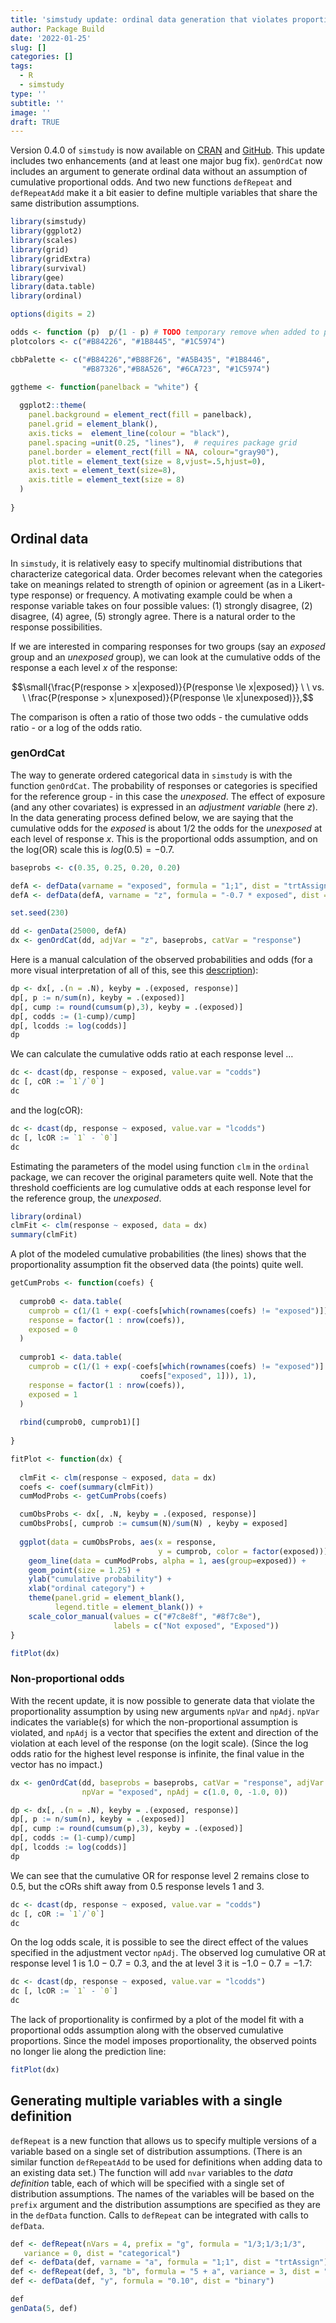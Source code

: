 ```yaml
---
title: 'simstudy update: ordinal data generation that violates proportionality'
author: Package Build
date: '2022-01-25'
slug: []
categories: []
tags:
  - R
  - simstudy
type: ''
subtitle: ''
image: ''
draft: TRUE
---
```


Version 0.4.0 of `simstudy` is now available on [CRAN](https://cran.r-project.org/web/packages/simstudy/index.html){target="_blank"} and [GitHub](https://github.com/kgoldfeld/simstudy){target="_blank"}. This update includes two enhancements (and at least one major bug fix). `genOrdCat` now includes an argument to generate ordinal data without an assumption of cumulative proportional odds. And two new functions `defRepeat` and `defRepeatAdd` make it a bit easier to define multiple variables that share the same distribution assumptions.

```r
library(simstudy)
library(ggplot2)
library(scales)
library(grid)
library(gridExtra)
library(survival)
library(gee)
library(data.table)
library(ordinal)

options(digits = 2)

odds <- function (p)  p/(1 - p) # TODO temporary remove when added to package
plotcolors <- c("#B84226", "#1B8445", "#1C5974")

cbbPalette <- c("#B84226","#B88F26", "#A5B435", "#1B8446",
                "#B87326","#B8A526", "#6CA723", "#1C5974") 

ggtheme <- function(panelback = "white") {
  
  ggplot2::theme(
    panel.background = element_rect(fill = panelback),
    panel.grid = element_blank(),
    axis.ticks =  element_line(colour = "black"),
    panel.spacing =unit(0.25, "lines"),  # requires package grid
    panel.border = element_rect(fill = NA, colour="gray90"), 
    plot.title = element_text(size = 8,vjust=.5,hjust=0),
    axis.text = element_text(size=8),
    axis.title = element_text(size = 8)
  )  
  
}

```

## Ordinal data

In `simstudy`, it is relatively easy to specify multinomial distributions that characterize categorical data. Order becomes relevant when the categories take on meanings related to strength of opinion or agreement (as in a Likert-type response) or frequency. A motivating example could be when a response variable takes on four possible values: (1) strongly disagree, (2) disagree, (4) agree, (5) strongly agree. There is a natural order to the response possibilities.

If we are interested in comparing responses for two groups (say an *exposed* group and an *unexposed* group), we can look at the cumulative odds of the response a each level $x$ of the response:

$$\small{\frac{P(response > x|exposed)}{P(response \le x|exposed)} \ \ vs. \ \frac{P(response > x|unexposed)}{P(response \le x|unexposed)}},$$

The comparison is often a ratio of those two odds - the cumulative odds ratio - or a log of the odds ratio.

### genOrdCat

The way to generate ordered categorical data in `simstudy` is with the function `genOrdCat`. The probability of responses or categories is specified for the reference group - in this case the *unexposed*. The effect of exposure (and any other covariates) is expressed in an *adjustment variable* (here *z*). In the data generating process defined below, we are saying that the cumulative odds for the *exposed* is about 1/2 the odds for the *unexposed* at each level of response *x*. This is the proportional odds assumption, and on the log(OR) scale this is $log(0.5) = -0.7$.

```r
baseprobs <- c(0.35, 0.25, 0.20, 0.20)

defA <- defData(varname = "exposed", formula = "1;1", dist = "trtAssign")
defA <- defData(defA, varname = "z", formula = "-0.7 * exposed", dist = "nonrandom")

set.seed(230)

dd <- genData(25000, defA)
dx <- genOrdCat(dd, adjVar = "z", baseprobs, catVar = "response")
```

Here is a manual calculation of the observed probabilities and odds (for a more visual interpretation of all of this, see this [description](https://kgoldfeld.github.io/simstudy/articles/ordinal.html){target="_blank"}):

```r
dp <- dx[, .(n = .N), keyby = .(exposed, response)]
dp[, p := n/sum(n), keyby = .(exposed)]
dp[, cump := round(cumsum(p),3), keyby = .(exposed)]
dp[, codds := (1-cump)/cump]
dp[, lcodds := log(codds)]
dp
```

We can calculate the cumulative odds ratio at each response level ...

```r
dc <- dcast(dp, response ~ exposed, value.var = "codds")
dc [, cOR := `1`/`0`]
dc
```

and the log(cOR):

```r
dc <- dcast(dp, response ~ exposed, value.var = "lcodds")
dc [, lcOR := `1` - `0`]
dc
```

Estimating the parameters of the model using function `clm` in the `ordinal` package, we can recover the original parameters quite well. Note that the threshold coefficients are log cumulative odds at each response level for the reference group, the *unexposed*.

```r
library(ordinal)
clmFit <- clm(response ~ exposed, data = dx)
summary(clmFit)
```

A plot of the modeled cumulative probabilities (the lines) shows that the proportionality assumption fit the observed data (the points) quite well.

```r
getCumProbs <- function(coefs) {
  
  cumprob0 <- data.table(
    cumprob = c(1/(1 + exp(-coefs[which(rownames(coefs) != "exposed")])), 1),
    response = factor(1 : nrow(coefs)),
    exposed = 0
  )
  
  cumprob1 <- data.table(
    cumprob = c(1/(1 + exp(-coefs[which(rownames(coefs) != "exposed")] + 
                             coefs["exposed", 1])), 1),
    response = factor(1 : nrow(coefs)),
    exposed = 1
  )
  
  rbind(cumprob0, cumprob1)[]
 
}

fitPlot <- function(dx) {
  
  clmFit <- clm(response ~ exposed, data = dx)
  coefs <- coef(summary(clmFit))
  cumModProbs <- getCumProbs(coefs)

  cumObsProbs <- dx[, .N, keyby = .(exposed, response)]
  cumObsProbs[, cumprob := cumsum(N)/sum(N) , keyby = exposed]
  
  ggplot(data = cumObsProbs, aes(x = response, 
                                 y = cumprob, color = factor(exposed))) +
    geom_line(data = cumModProbs, alpha = 1, aes(group=exposed)) +
    geom_point(size = 1.25) +
    ylab("cumulative probability") +
    xlab("ordinal category") +
    theme(panel.grid = element_blank(),
          legend.title = element_blank()) +
    scale_color_manual(values = c("#7c8e8f", "#8f7c8e"), 
                       labels = c("Not exposed", "Exposed"))
}

fitPlot(dx)
```

### Non-proportional odds 

With the recent update, it is now possible to generate data that violate the proportionality assumption by using new arguments `npVar` and `npAdj`.  `npVar` indicates the variable(s) for which the non-proportional assumption is violated, and `npAdj` is a vector that specifies the extent and direction of the violation at each level of the response (on the logit scale). (Since the log odds ratio for the highest level response is infinite, the final value in the vector has no impact.)

```r
dx <- genOrdCat(dd, baseprobs = baseprobs, catVar = "response", adjVar = "z",
                npVar = "exposed", npAdj = c(1.0, 0, -1.0, 0))
```


```r
dp <- dx[, .(n = .N), keyby = .(exposed, response)]
dp[, p := n/sum(n), keyby = .(exposed)]
dp[, cump := round(cumsum(p),3), keyby = .(exposed)]
dp[, codds := (1-cump)/cump]
dp[, lcodds := log(codds)]
dp
```

We can see that the cumulative OR for response level 2 remains close to 0.5, but the cORs shift away from 0.5 response levels 1 and 3.

```r
dc <- dcast(dp, response ~ exposed, value.var = "codds")
dc [, cOR := `1`/`0`]
dc
```

On the log odds scale, it is possible to see the direct effect of the values specified in the adjustment vector `npAdj`. The observed log cumulative OR at response level 1 is $1.0 - 0.7 = 0.3$, and the at level 3 it is $-1.0 - 0.7 = -1.7:$

```r
dc <- dcast(dp, response ~ exposed, value.var = "lcodds")
dc [, lcOR := `1` - `0`]
dc
```

The lack of proportionality is confirmed by a plot of the model fit with a proportional odds assumption along with the observed cumulative proportions. Since the model imposes proportionality, the observed points no longer lie along the prediction line:
  
```r
fitPlot(dx)
```

## Generating multiple variables with a single definition

`defRepeat` is a new function that allows us to specify multiple versions of a variable based on a single set of distribution assumptions. (There is an similar function `defRepeatAdd` to be used for definitions when adding data to an existing data set.) The function will add `nvar` variables to the *data definition* table, each of which will be specified with a single set of distribution assumptions. The names of the variables will be based on the `prefix` argument and the distribution assumptions are specified as they are in the `defData` function. Calls to `defRepeat` can be integrated with calls to `defData`.

```r
def <- defRepeat(nVars = 4, prefix = "g", formula = "1/3;1/3;1/3", 
   variance = 0, dist = "categorical")
def <- defData(def, varname = "a", formula = "1;1", dist = "trtAssign")
def <- defRepeat(def, 3, "b", formula = "5 + a", variance = 3, dist = "normal")
def <- defData(def, "y", formula = "0.10", dist = "binary")

def
genData(5, def)
```
